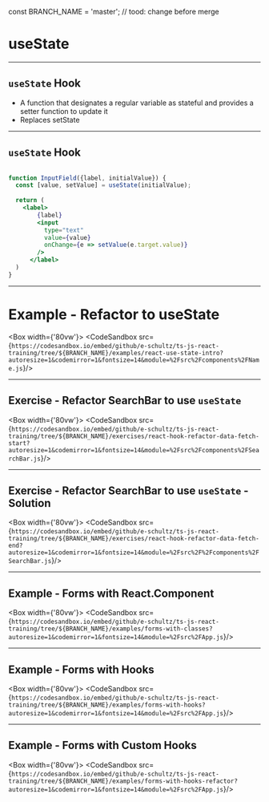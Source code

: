 
const BRANCH_NAME = 'master'; // tood: change before merge


# useState

---

## `useState` Hook

- A function that designates a regular variable as stateful and provides a setter function to update it
- Replaces setState

---

## `useState` Hook  

```jsx

function InputField({label, initialValue}) {
  const [value, setValue] = useState(initialValue);
  
  return (
    <label>
        {label}
        <input
          type="text"
          value={value}
          onChange={e => setValue(e.target.value)}
        />
      </label>
  )
}
```
---

# Example - Refactor to useState 

<Box width={'80vw'}>
    <CodeSandbox src={`https://codesandbox.io/embed/github/e-schultz/ts-js-react-training/tree/${BRANCH_NAME}/examples/react-use-state-intro?autoresize=1&codemirror=1&fontsize=14&module=%2Fsrc%2Fcomponents%2FName.js`}/>
</Box>


---

## Exercise - Refactor SearchBar to use `useState`

<Box width={'80vw'}>
    <CodeSandbox src={`https://codesandbox.io/embed/github/e-schultz/ts-js-react-training/tree/${BRANCH_NAME}/exercises/react-hook-refactor-data-fetch-start?autoresize=1&codemirror=1&fontsize=14&module=%2Fsrc%2Fcomponents%2FSearchBar.js`}/>
</Box>


---

## Exercise - Refactor SearchBar to use `useState` - Solution

<Box width={'80vw'}>
    <CodeSandbox src={`https://codesandbox.io/embed/github/e-schultz/ts-js-react-training/tree/${BRANCH_NAME}/exercises/react-hook-refactor-data-fetch-end?autoresize=1&codemirror=1&fontsize=14&module=%2Fsrc%2F%2Fcomponents%2FSearchBar.js`}/>
</Box>


---

## Example - Forms with React.Component 

<Box width={'80vw'}>
    <CodeSandbox src={`https://codesandbox.io/embed/github/e-schultz/ts-js-react-training/tree/${BRANCH_NAME}/examples/forms-with-classes?autoresize=1&codemirror=1&fontsize=14&module=%2Fsrc%2FApp.js`}/>
</Box>


---

## Example - Forms with Hooks 

<Box width={'80vw'}>
    <CodeSandbox src={`https://codesandbox.io/embed/github/e-schultz/ts-js-react-training/tree/${BRANCH_NAME}/examples/forms-with-hooks?autoresize=1&codemirror=1&fontsize=14&module=%2Fsrc%2FApp.js`}/>
</Box>

---

## Example - Forms with Custom Hooks

<Box width={'80vw'}>
    <CodeSandbox src={`https://codesandbox.io/embed/github/e-schultz/ts-js-react-training/tree/${BRANCH_NAME}/examples/forms-with-hooks-refactor?autoresize=1&codemirror=1&fontsize=14&module=%2Fsrc%2FApp.js`}/>
</Box>



